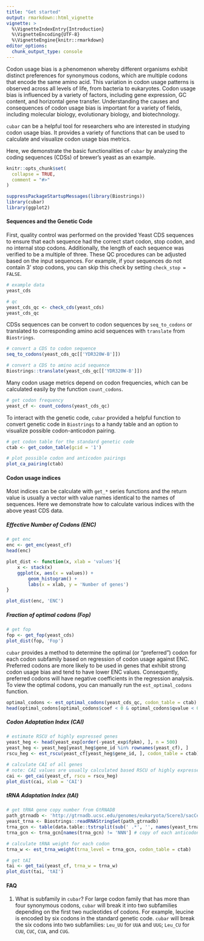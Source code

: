 ```yaml
---
title: "Get started"
output: rmarkdown::html_vignette
vignette: >
  %\VignetteIndexEntry{Introduction}
  %\VignetteEncoding{UTF-8}
  %\VignetteEngine{knitr::rmarkdown}
editor_options: 
  chunk_output_type: console
---
```


Codon usage bias is a phenomenon whereby different organisms exhibit distinct preferences for synonymous codons, which are multiple codons that encode the same amino acid. This variation in codon usage patterns is observed across all levels of life, from bacteria to eukaryotes. Codon usage bias is influenced by a variety of factors, including gene expression, GC content, and horizontal gene transfer. Understanding the causes and consequences of codon usage bias is important for a variety of fields, including molecular biology, evolutionary biology, and biotechnology.

`cubar` can be a helpful tool for researchers who are interested in studying codon usage bias. It provides a variety of functions that can be used to calculate and visualize codon usage bias metrics.

Here, we demonstrate the basic functionalities of `cubar` by analyzing the coding sequences (CDSs) of brewer's yeast as an example.

```r
knitr::opts_chunk$set(
  collapse = TRUE,
  comment = "#>"
)
```


```r
suppressPackageStartupMessages(library(Biostrings))
library(cubar)
library(ggplot2)
```

#### Sequences and the Genetic Code
First, quality control was performed on the provided Yeast CDS sequences to ensure that each sequence had the correct start codon, stop codon, and no internal stop codons. Additionally, the length of each sequence was verified to be a multiple of three. These QC procedures can be adjusted based on the input sequences. For example, if your sequences do not contain 3' stop codons, you can skip this check by setting `check_stop = FALSE`.
```r
# example data
yeast_cds

# qc
yeast_cds_qc <- check_cds(yeast_cds)
yeast_cds_qc
```

CDSs sequences can be convert to codon sequences by `seq_to_codons` or translated to corresponding amino acid sequences with `translate` from `Biostrings`.
```r
# convert a CDS to codon sequence
seq_to_codons(yeast_cds_qc[['YDR320W-B']])

# convert a CDS to amino acid sequence
Biostrings::translate(yeast_cds_qc[['YDR320W-B']])
```

Many codon usage metrics depend on codon frequencies, which can be calculated easily by the function `count_codons`.
```r
# get codon frequency
yeast_cf <- count_codons(yeast_cds_qc)
```

To interact with the genetic code, `cubar` provided a helpful function to convert genetic code in `Biostrings` to a handy table and an option to visualize possible codon-anticodon pairing.
```r
# get codon table for the standard genetic code
ctab <- get_codon_table(gcid = '1')

# plot possible codon and anticodon pairings
plot_ca_pairing(ctab)
```

#### Codon usage indices
Most indices can be calculate with `get_*` series functions and the return value is usually a vector with value names identical to the names of sequences. Here we demonstrate how to calculate various indices with the above yeast CDS data.

##### Effective Number of Codons (ENC)
```r
# get enc
enc <- get_enc(yeast_cf)
head(enc)

plot_dist <- function(x, xlab = 'values'){
    x <- stack(x)
    ggplot(x, aes(x = values)) +
        geom_histogram() +
        labs(x = xlab, y = 'Number of genes')
}

plot_dist(enc, 'ENC')
```

##### Fraction of optimal codons (Fop)
```r
# get fop
fop <- get_fop(yeast_cds)
plot_dist(fop, 'Fop')
```

`cubar` provides a method to determine the optimal (or "preferred") codon for each codon subfamily based on regression of codon usage against ENC. Preferred codons are more likely to be used in genes that exhibit strong codon usage bias and tend to have lower ENC values. Consequently, preferred codons will have negative coefficients in the regression analysis. To view the optimal codons, you can manually run the `est_optimal_codons` function.
```r
optimal_codons <- est_optimal_codons(yeast_cds_qc, codon_table = ctab)
head(optimal_codons[optimal_codons$coef < 0 & optimal_codons$qvalue < 0.01, ])
```

##### Codon Adaptation Index (CAI)
```r
# estimate RSCU of highly expressed genes
yeast_heg <- head(yeast_exp[order(-yeast_exp$fpkm), ], n = 500)
yeast_heg <- yeast_heg[yeast_heg$gene_id %in% rownames(yeast_cf), ]
rscu_heg <- est_rscu(yeast_cf[yeast_heg$gene_id, ], codon_table = ctab)

# calculate CAI of all genes
# note: CAI values are usually calculated based RSCU of highly expressed genes.
cai <- get_cai(yeast_cf, rscu = rscu_heg)
plot_dist(cai, xlab = 'CAI')
```

##### tRNA Adaptation Index (tAI)
```r
# get tRNA gene copy number from GtRNADB
path_gtrnadb <- 'http://gtrnadb.ucsc.edu/genomes/eukaryota/Scere3/sacCer3-mature-tRNAs.fa'
yeast_trna <- Biostrings::readRNAStringSet(path_gtrnadb)
trna_gcn <- table(data.table::tstrsplit(sub(' .*', '', names(yeast_trna)), '-')[[3]])
trna_gcn <- trna_gcn[names(trna_gcn) != 'NNN'] # copy of each anticodon

# calculate tRNA weight for each codon
trna_w <- est_trna_weight(trna_level = trna_gcn, codon_table = ctab)

# get tAI
tai <- get_tai(yeast_cf, trna_w = trna_w)
plot_dist(tai, 'tAI')
```

#### FAQ
1. What is subfamily in `cubar`?
   For large codon family that has more than four synonymous codons, `cubar` will break it into two subfamilies depending on the first two nucleotides of codons. For example, leucine is encoded by six codons in the standard genetic code. `cubar` will break the six codons into two subfamilies: `Leu_UU` for `UUA` and `UUG`; `Leu_CU` for `CUU`, `CUC`, `CUA`, and `CUG`.
